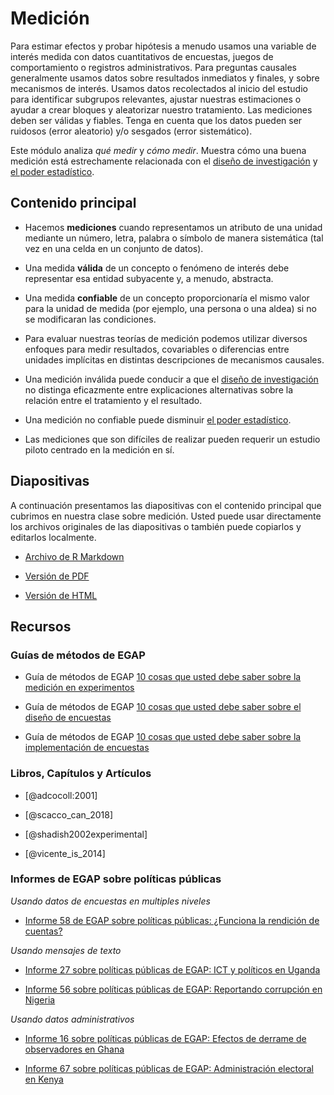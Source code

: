 # Medición {.tabset}

Para estimar efectos y probar hipótesis a menudo usamos una variable de interés medida con datos cuantitativos de encuestas, juegos de comportamiento o registros administrativos. Para preguntas causales generalmente usamos datos sobre resultados inmediatos y finales, y sobre mecanismos de interés. Usamos datos recolectados al inicio del estudio para identificar subgrupos relevantes, ajustar nuestras estimaciones o ayudar a crear bloques y aleatorizar nuestro tratamiento. Las mediciones deben ser válidas y fiables. Tenga en cuenta que los datos pueden ser ruidosos (error aleatorio) y/o sesgados (error sistemático).

Este módulo analiza *qué medir* y *cómo medir*. Muestra cómo una buena medición está estrechamente relacionada con el [diseño de investigación](https://egap.github.io/learningdays-resources/Exercises/design-form.Rmd) y [el poder estadístico](poder-estadístico-y-diagnosticandos-del-diseño.html).


## Contenido principal

- Hacemos **mediciones** cuando representamos un atributo de una unidad mediante un número, letra, palabra o símbolo de  manera sistemática (tal vez en una celda en un conjunto de datos).

 - Una medida **válida** de un concepto o fenómeno de interés debe representar esa entidad subyacente y, a menudo, abstracta.

 - Una medida **confiable** de un concepto proporcionaría el mismo valor para la unidad de medida (por ejemplo, una persona o una aldea) si no se modificaran las condiciones.
   
 - Para evaluar nuestras teorías de medición podemos utilizar diversos enfoques para medir resultados, covariables o diferencias entre unidades implícitas en distintas descripciones de mecanismos causales.
 
 

 - Una medición inválida puede conducir a que el  [diseño de investigación](https://egap.github.io/learningdays-resources/Exercises/design-form.Rmd) no distinga eficazmente entre explicaciones alternativas sobre la relación entre el tratamiento y el resultado.

 - Una medición no confiable puede disminuir [el poder estadístico](statistical-power-and-design -diagnosands.html).
 
 - Las mediciones que son difíciles de realizar pueden requerir un estudio piloto centrado en la medición en sí.
 
## Diapositivas

A continuación presentamos las diapositivas con el contenido principal que cubrimos en nuestra clase sobre medición.  Usted puede usar directamente los archivos originales de las diapositivas o también puede copiarlos y editarlos localmente.


 - [Archivo de R Markdown](https://egap.github.io/learningdays-resources/Slides_esp/measurement-slides.Rmd)

 - [Versión de PDF](https://egap.github.io/learningdays-resources/Slides_esp/measurement-slides.pdf)

 - [Versión de HTML](https://egap.github.io/learningdays-resources/Slides_esp/measurement-slides.html)

## Recursos

### Guías de métodos de EGAP

- Guía de métodos de EGAP [10 cosas que usted debe saber sobre la medición en experimentos](https://egap.org/resource/10-things-to-know-about-measurement-in-experiments/)

- Guía de métodos de EGAP [10 cosas que usted debe saber sobre el diseño de encuestas](https://egap.org/resource/10-things-to-know-about-survey-design/)

- Guía de métodos de EGAP [10 cosas que usted debe saber sobre la implementación de encuestas](https://egap.org/resource/10-things-to-know-about-survey-implementation/)

### Libros, Capítulos y Artículos

 - [@adcocoll:2001]

 - [@scacco_can_2018]
 
 - [@shadish2002experimental]

 - [@vicente_is_2014]

### Informes de EGAP sobre políticas públicas

*Usando datos de encuestas en multiples niveles*

 - [Informe 58 de EGAP sobre políticas públicas: ¿Funciona la rendición de cuentas?](https://egap.org/resource/does-bottom-up-accountability-work-evidence-from-uganda/)  

*Usando mensajes de texto*

 - [Informe 27 sobre políticas públicas de EGAP: ICT y políticos en Uganda ](https://egap.org/resource/brief-27-ict-and-politicians-in-uganda/)  

 - [Informe 56 sobre políticas públicas de EGAP: Reportando corrupción en Nigeria](https://egap.org/resource/reporting-corruption-in-nigeria-testing-the-effects-of-norms-nudges/)  

*Usando datos administrativos*

 - [Informe 16 sobre políticas públicas de EGAP: Efectos de derrame  de observadores en Ghana](https://egap.org/resource/brief-16-spillover-effects-of-observers-in-ghana/)  

 - [Informe 67 sobre políticas públicas de EGAP: Administración electoral en Kenya](https://egap.org/resource/electoral-administration-in-kenya/)   
